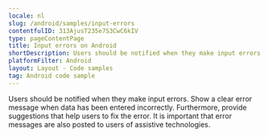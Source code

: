 ```yaml
---
locale: nl
slug: /android/samples/input-errors
contentfulID: 313AjusT235e7S3CwC6kIV
type: pageContentPage
title: Input errors on Android
shortDescription: Users should be notified when they make input errors.
platformFilter: Android
layout: Layout - Code samples
tag: Android code sample
---
```


Users should be notified when they make input errors. Show a clear error message when data has been entered incorrectly. Furthermore, provide suggestions that help users to fix the error. It is important that error messages are also posted to users of assistive technologies.

<CodeSample id="input-errors" locale="nl" platform="android"/>